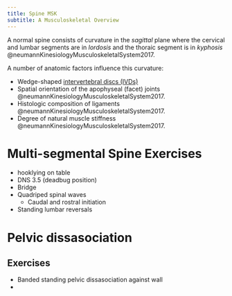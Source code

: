```yaml
---
title: Spine MSK
subtitle: A Musculoskeletal Overview
---
```



A normal spine consists of curvature in the *sagittal* plane where the cervical and lumbar segments are in *lordosis* and the thoraic segment is in *kyphosis* @neumannKinesiologyMusculoskeletalSystem2017.

A number of anatomic factors influence this curvature:

- Wedge-shaped [intervertebral discs (IVDs)]({{< var ref-intervertebral-disc.path >}})
- Spatial orientation of the apophyseal (facet) joints @neumannKinesiologyMusculoskeletalSystem2017.
- Histologic composition of ligaments @neumannKinesiologyMusculoskeletalSystem2017.
- Degree of natural muscle stiffness @neumannKinesiologyMusculoskeletalSystem2017.




# Multi-segmental Spine Exercises

- hooklying on table
- DNS 3.5 (deadbug position)
- Bridge
- Quadriped spinal waves
    - Caudal and rostral initiation
- Standing lumbar reversals

# Pelvic dissasociation

## Exercises

- Banded standing pelvic dissasociation against wall
- 

